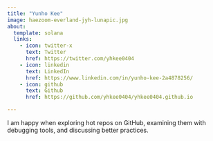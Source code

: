 ```yaml
---
title: "Yunho Kee"
image: haezoom-everland-jyh-lunapic.jpg
about:
  template: solana
  links:
    - icon: twitter-x
      text: Twitter
      href: https://twitter.com/yhkee0404
    - icon: linkedin
      text: LinkedIn
      href: https://www.linkedin.com/in/yunho-kee-2a4878256/
    - icon: github
      text: Github
      href: https://github.com/yhkee0404/yhkee0404.github.io

---
```


I am happy when exploring hot repos on GitHub, examining them with debugging tools, and discussing better practices.
